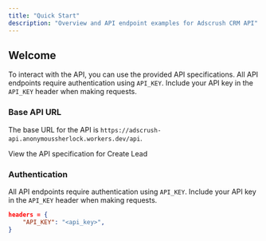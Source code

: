 ```yaml
---
title: "Quick Start"
description: "Overview and API endpoint examples for Adscrush CRM API"
---
```


## Welcome

To interact with the API, you can use the provided API specifications. All API endpoints require authentication using `API_KEY`. Include your API key in the `API_KEY` header when making requests.

### Base API URL

The base URL for the API is `https://adscrush-api.anonymoussherlock.workers.dev/api`.

<CardGroup cols={1}>

<Card title="Create Lead" icon="lightbulb" iconType="duotone" color="#ca8b04" href="leads-endpoint/create">
  View the API specification for Create Lead
</Card>

</CardGroup>

### Authentication

All API endpoints require authentication using `API_KEY`. Include your API key in the `API_KEY` header when making requests.

```json Headers
headers = {
    "API_KEY": "<api_key>",
}
```
